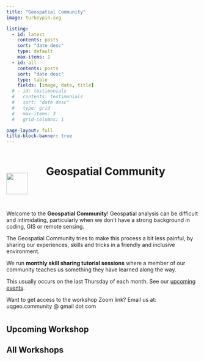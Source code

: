 ```yaml
---
title: "Geospatial Community"
image: turkeypin.svg

listing:
  - id: latest
    contents: posts
    sort: "date desc"
    type: default
    max-items: 1
  - id: all
    contents: posts
    sort: "date desc"
    type: table 
    fields: [image, date, title]
  # - id: testimonials
  #   contents: testimonials
  #   sort: "date desc"
  #   type: grid
  #   max-items: 3
  #   grid-columns: 1

page-layout: full
title-block-banner: true
---
```


```{=html}
<style>
#title-block-header{
display: none;
}
</style>

<!-- html code containing the turkey pin and page title -->

<div style="padding-bottom: 2em;">
  <div style="display: inline-block;width: 100px;">
    <img src="turkeypin.svg" style="width: 4em; vertical-align: -50px;" class="GeoCommunity Turkey Pin Logo">
  </div>

  <div style="display: inline-block;width: 70%;">
    <h1 class="title">Geospatial Community</h1>
  </div>
</div>
```
Welcome to the **Geospatial Community**! Geospatial analysis can be difficult and intimidating, particularly when we don't have a strong background in coding, GIS or remote sensing.

The Geospatial Community tries to make this process a bit less painful, by sharing our experiences, skills and tricks in a friendly and inclusive environment.

We run **monthly skill sharing tutorial sessions** where a member of our community teaches us something they have learned along the way.

This usually occurs on the last Thursday of each month. See our [upcoming events](/workshops.html).

Want to get access to the workshop Zoom link? Email us at: uqgeo.community \@ gmail dot com

## Upcoming Workshop {style="padding-top: 10px;"}

::: {#latest}
:::

<!-- ::: column-margin -->

<!-- ## Testimonials -->

<!-- ::: {#testimonials} -->

<!-- ::: -->

<!-- ::: -->

## All Workshops

::: {#all}
:::
